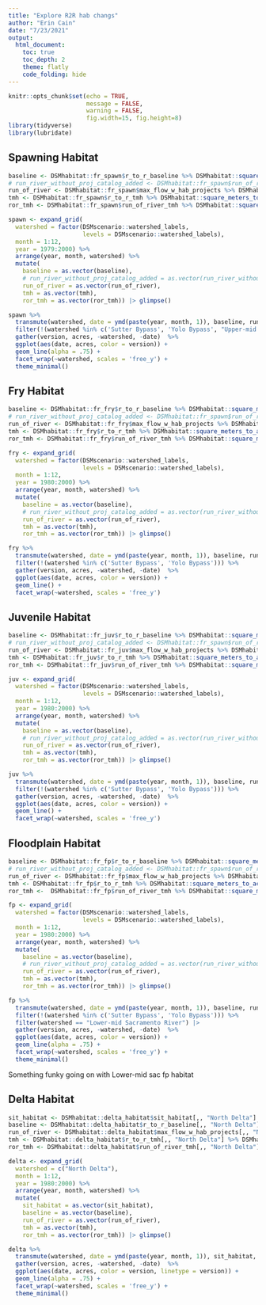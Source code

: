 ```yaml
---
title: "Explore R2R hab changs"
author: "Erin Cain"
date: "7/23/2021"
output: 
  html_document:
    toc: true
    toc_depth: 2
    theme: flatly
    code_folding: hide
---
```


```r
knitr::opts_chunk$set(echo = TRUE,
                      message = FALSE,
                      warning = FALSE,
                      fig.width=15, fig.height=8)
library(tidyverse)
library(lubridate)
```


## Spawning Habitat 
```r
baseline <- DSMhabitat::fr_spawn$r_to_r_baseline %>% DSMhabitat::square_meters_to_acres()
# run_river_without_proj_catalog_added <- DSMhabitat::fr_spawn$run_of_river %>% DSMhabitat::square_meters_to_acres()
run_of_river <- DSMhabitat::fr_spawn$max_flow_w_hab_projects %>% DSMhabitat::square_meters_to_acres()
tmh <- DSMhabitat::fr_spawn$r_to_r_tmh %>% DSMhabitat::square_meters_to_acres()
ror_tmh <- DSMhabitat::fr_spawn$run_of_river_tmh %>% DSMhabitat::square_meters_to_acres()

spawn <- expand_grid(
  watershed = factor(DSMscenario::watershed_labels, 
                     levels = DSMscenario::watershed_labels),
  month = 1:12,
  year = 1979:2000) %>% 
  arrange(year, month, watershed) %>% 
  mutate(
    baseline = as.vector(baseline),
    # run_river_without_proj_catalog_added = as.vector(run_river_without_proj_catalog_added),
    run_of_river = as.vector(run_of_river),
    tmh = as.vector(tmh), 
    ror_tmh = as.vector(ror_tmh)) |> glimpse()

spawn %>% 
  transmute(watershed, date = ymd(paste(year, month, 1)), baseline, run_of_river, tmh, ror_tmh) %>% 
  filter(!(watershed %in% c('Sutter Bypass', 'Yolo Bypass', "Upper-mid Sacramento River", "Lower-mid Sacramento River", "Lower Sacramento River", "San Joaquin River"))) %>% 
  gather(version, acres, -watershed, -date)  %>% 
  ggplot(aes(date, acres, color = version)) +
  geom_line(alpha = .75) +
  facet_wrap(~watershed, scales = 'free_y') + 
  theme_minimal()
```


  
## Fry Habitat 
```r
baseline <- DSMhabitat::fr_fry$r_to_r_baseline %>% DSMhabitat::square_meters_to_acres()
# run_river_without_proj_catalog_added <- DSMhabitat::fr_spawn$run_of_river %>% DSMhabitat::square_meters_to_acres()
run_of_river <- DSMhabitat::fr_fry$max_flow_w_hab_projects %>% DSMhabitat::square_meters_to_acres()
tmh <- DSMhabitat::fr_fry$r_to_r_tmh %>% DSMhabitat::square_meters_to_acres()
ror_tmh <- DSMhabitat::fr_fry$run_of_river_tmh %>% DSMhabitat::square_meters_to_acres()

fry <- expand_grid(
  watershed = factor(DSMscenario::watershed_labels, 
                     levels = DSMscenario::watershed_labels),
  month = 1:12,
  year = 1980:2000) %>% 
  arrange(year, month, watershed) %>% 
  mutate(
    baseline = as.vector(baseline),
    # run_river_without_proj_catalog_added = as.vector(run_river_without_proj_catalog_added),
    run_of_river = as.vector(run_of_river),
    tmh = as.vector(tmh), 
    ror_tmh = as.vector(ror_tmh)) |> glimpse()

fry %>% 
  transmute(watershed, date = ymd(paste(year, month, 1)), baseline, run_of_river, tmh, ror_tmh) %>% 
  filter(!(watershed %in% c('Sutter Bypass', 'Yolo Bypass'))) %>% 
  gather(version, acres, -watershed, -date)  %>% 
  ggplot(aes(date, acres, color = version)) +
  geom_line() +
  facet_wrap(~watershed, scales = 'free_y')
```


## Juvenile Habitat
```r
baseline <- DSMhabitat::fr_juv$r_to_r_baseline %>% DSMhabitat::square_meters_to_acres()
# run_river_without_proj_catalog_added <- DSMhabitat::fr_spawn$run_of_river %>% DSMhabitat::square_meters_to_acres()
run_of_river <- DSMhabitat::fr_juv$max_flow_w_hab_projects %>% DSMhabitat::square_meters_to_acres()
tmh <- DSMhabitat::fr_juv$r_to_r_tmh %>% DSMhabitat::square_meters_to_acres()
ror_tmh <- DSMhabitat::fr_juv$run_of_river_tmh %>% DSMhabitat::square_meters_to_acres()

juv <- expand_grid(
  watershed = factor(DSMscenario::watershed_labels, 
                     levels = DSMscenario::watershed_labels),
  month = 1:12,
  year = 1980:2000) %>% 
  arrange(year, month, watershed) %>% 
  mutate(
    baseline = as.vector(baseline),
    # run_river_without_proj_catalog_added = as.vector(run_river_without_proj_catalog_added),
    run_of_river = as.vector(run_of_river),
    tmh = as.vector(tmh), 
    ror_tmh = as.vector(ror_tmh)) |> glimpse()

juv %>% 
  transmute(watershed, date = ymd(paste(year, month, 1)), baseline, run_of_river, tmh, ror_tmh) %>% 
  filter(!(watershed %in% c('Sutter Bypass', 'Yolo Bypass'))) %>% 
  gather(version, acres, -watershed, -date)  %>% 
  ggplot(aes(date, acres, color = version)) +
  geom_line() +
  facet_wrap(~watershed, scales = 'free_y')
```



## Floodplain Habitat 
```r
baseline <- DSMhabitat::fr_fp$r_to_r_baseline %>% DSMhabitat::square_meters_to_acres()
# run_river_without_proj_catalog_added <- DSMhabitat::fr_spawn$run_of_river %>% DSMhabitat::square_meters_to_acres()
run_of_river <- DSMhabitat::fr_fp$max_flow_w_hab_projects %>% DSMhabitat::square_meters_to_acres()
tmh <- DSMhabitat::fr_fp$r_to_r_tmh %>% DSMhabitat::square_meters_to_acres()
ror_tmh <-  DSMhabitat::fr_fp$run_of_river_tmh %>% DSMhabitat::square_meters_to_acres()

fp <- expand_grid(
  watershed = factor(DSMscenario::watershed_labels, 
                     levels = DSMscenario::watershed_labels),
  month = 1:12,
  year = 1980:2000) %>% 
  arrange(year, month, watershed) %>% 
  mutate(
    baseline = as.vector(baseline),
    # run_river_without_proj_catalog_added = as.vector(run_river_without_proj_catalog_added),
    run_of_river = as.vector(run_of_river),
    tmh = as.vector(tmh), 
    ror_tmh = as.vector(ror_tmh)) |> glimpse()

fp %>% 
  transmute(watershed, date = ymd(paste(year, month, 1)), baseline, run_of_river, tmh, ror_tmh) %>% 
  filter(!(watershed %in% c('Sutter Bypass', 'Yolo Bypass'))) %>% 
  filter(watershed == "Lower-mid Sacramento River") |> 
  gather(version, acres, -watershed, -date)  %>% 
  ggplot(aes(date, acres, color = version)) +
  geom_line(alpha = .75) +
  facet_wrap(~watershed, scales = 'free_y') + 
  theme_minimal()
```

Something funky going on with Lower-mid sac fp habitat


## Delta Habitat 
```r
sit_habitat <- DSMhabitat::delta_habitat$sit_habitat[,, "North Delta"] %>% DSMhabitat::square_meters_to_acres()
baseline <- DSMhabitat::delta_habitat$r_to_r_baseline[,, "North Delta"] %>% DSMhabitat::square_meters_to_acres()
run_of_river <- DSMhabitat::delta_habitat$max_flow_w_hab_projects[,, "North Delta"] %>% DSMhabitat::square_meters_to_acres()
tmh <- DSMhabitat::delta_habitat$r_to_r_tmh[,, "North Delta"] %>% DSMhabitat::square_meters_to_acres()
ror_tmh <- DSMhabitat::delta_habitat$run_of_river_tmh[,, "North Delta"] %>% DSMhabitat::square_meters_to_acres()

delta <- expand_grid(
  watershed = c("North Delta"),
  month = 1:12,
  year = 1980:2000) %>% 
  arrange(year, month, watershed) %>% 
  mutate(
    sit_habitat = as.vector(sit_habitat),
    baseline = as.vector(baseline),
    run_of_river = as.vector(run_of_river),
    tmh = as.vector(tmh), 
    ror_tmh = as.vector(ror_tmh)) |> glimpse()

delta %>% 
  transmute(watershed, date = ymd(paste(year, month, 1)), sit_habitat, baseline, run_of_river, tmh, ror_tmh) %>% 
  gather(version, acres, -watershed, -date)  %>% 
  ggplot(aes(date, acres, color = version, linetype = version)) +
  geom_line(alpha = .75) +
  facet_wrap(~watershed, scales = 'free_y') + 
  theme_minimal()
```